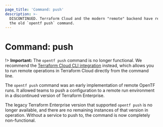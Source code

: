 ```yaml
---
page_title: 'Command: push'
description: >-
  DISCONTINUED. Terraform Cloud and the modern "remote" backend have replaced
  the old `opentf push` command.
---
```


# Command: push

!> **Important:** The `opentf push` command is no longer functional. We recommend the [Terraform Cloud CLI integration](/opentf/cli/cloud) instead, which allows you to run remote operations in Terraform Cloud directly from the command line.

The `opentf push` command was an early implementation of remote OpenTF runs. It allowed teams to push a configuration to a remote run environment in a discontinued version of Terraform Enterprise.

The legacy Terraform Enterprise version that supported `opentf push` is no longer available, and there are no remaining instances of that version in operation. Without a service to push to, the command is now completely non-functional.

